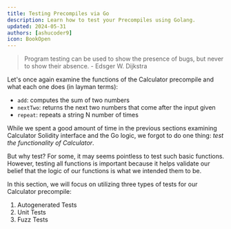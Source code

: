 ```yaml
---
title: Testing Precompiles via Go
description: Learn how to test your Precompiles using Golang.
updated: 2024-05-31
authors: [ashucoder9]
icon: BookOpen
---
```


> Program testing can be used to show the presence of bugs, but never to show their absence. - Edsger W. Dijkstra

Let's once again examine the functions of the Calculator precompile and what each one does (in layman terms):

- `add`: computes the sum of two numbers
- `nextTwo`: returns the next two numbers that come after the input given 
- `repeat`: repeats a string N number of times

While we spent a good amount of time in the previous sections examining Calculator Solidity interface and the Go logic, we forgot to do one thing: *test the functionality of Calculator*.

But why test? For some, it may seems pointless to test such basic functions. However, testing all functions is important because it helps validate our belief that the logic of our functions is what we intended them to be.

In this section, we will focus on utilizing three types of tests for our Calculator precompile:

1. Autogenerated Tests
2. Unit Tests
3. Fuzz Tests